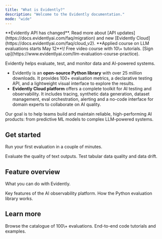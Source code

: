 ```yaml
---
title: "What is Evidently?"
description: "Welcome to the Evidently documentation."
mode: "wide"
---
```


<Info>
  **Evidently API has changed**. Read more about [API updates](https://docs.evidentlyai.com/faq/migration) and new [Evidently Cloud](https://docs.evidentlyai.com/faq/cloud_v2).
</Info>

<Note>
  **Applied course on LLM evaluations starts May 12**\! Free video course with 10\+ tutorials. [Sign up](https://www.evidentlyai.com/llm-evaluation-course-practice).
</Note>

Evidently helps evaluate, test, and monitor data and AI-powered systems.

- Evidently is an **open-source Python library** with over 25 million downloads. It provides 100\+ evaluation metrics, a declarative testing API, and a lightweight visual interface to explore the results.
- **Evidently Cloud platform** offers a complete toolkit for AI testing and observability. It includes tracing, synthetic data generation, dataset management, eval orchestration, alerting and a no-code interface for domain experts to collaborate on AI quality.

Our goal is to help teams build and maintain reliable, high-performing AI products: from predictive ML models to complex LLM-powered systems.

## Get started

Run your first evaluation in a couple of minutes.

<CardGroup cols="2">
  <Card title="LLM quickstart" icon="comment-text" href="/quickstart_llm">
    Evaluate the quality of text outputs.
  </Card>
  <Card title="ML quickstart" icon="table" href="/quickstart_ml">
    Test tabular data quality and data drift.
  </Card>
</CardGroup>

## Feature overview

What you can do with Evidently.

<CardGroup cols="2">
  <Card title="Evidently Platform" href="/docs/platform/overview" img="/images/platform_small-min.png">
    Key features of the AI observability platform.
  </Card>
  <Card title="Evidently library" href="docs/library/overview" img="/images/library_small-min.png">
    How the Python evaluation library works.
  </Card>
</CardGroup>

## Learn more

<CardGroup cols="2">
  <Card title="Metrics" icon="chart-simple" href="/metrics">
    Browse the catalogue of 100\+ evaluations.
  </Card>
  <Card title="Cookbook" icon="code" href="/examples">
    End-to-end code tutorials and examples.
  </Card>
</CardGroup>
